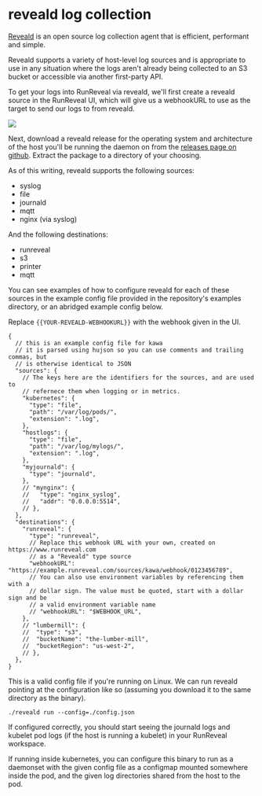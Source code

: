 # reveald log collection

[Reveald](https://github.com/runreveal/reveald) is an open source log collection
agent that is efficient, performant and simple.

Reveald supports a variety of host-level log sources and is appropriate to use
in any situation where the logs aren't already being collected to an S3 bucket
or accessible via another first-party API.

To get your logs into RunReveal via reveald, we'll first create a reveald source
in the RunReveal UI, which will give us a webhookURL to use as the target to
send our logs to from reveald.

<img src="/kawa-1.png"/>

Next, download a reveald release for the operating system and architecture of
the host you'll be running the daemon on from the [releases page on
github](https://github.com/runreveal/reveald/releases).  Extract the package to
a directory of your choosing.

As of this writing, reveald supports the following sources:

- syslog
- file
- journald
- mqtt
- nginx (via syslog)

And the following destinations:

- runreveal
- s3
- printer
- mqtt

You can see examples of how to configure reveald for each of these sources in
the example config file provided in the repository's examples directory, or an
abridged example config below.

Replace `{{YOUR-REVEALD-WEBHOOKURL}}` with the webhook given in the UI.

```
{
  // this is an example config file for kawa
  // it is parsed using hujson so you can use comments and trailing commas, but
  // is otherwise identical to JSON
  "sources": {
    // The keys here are the identifiers for the sources, and are used to
    // refernece them when logging or in metrics.
    "kubernetes": {
      "type": "file",
      "path": "/var/log/pods/",
      "extension": ".log",
    },
    "hostlogs": {
      "type": "file",
      "path": "/var/log/mylogs/",
      "extension": ".log",
    },
    "myjournald": {
      "type": "journald",
    },
    // "mynginx": {
    //   "type": "nginx_syslog",
    //   "addr": "0.0.0.0:5514",
    // },
  },
  "destinations": {
    "runreveal": {
      "type": "runreveal",
      // Replace this webhook URL with your own, created on https://www.runreveal.com
      // as a "Reveald" type source
      "webhookURL": "https://example.runreveal.com/sources/kawa/webhook/0123456789",
      // You can also use environment variables by referencing them with a
      // dollar sign. The value must be quoted, start with a dollar sign and be
      // a valid environment variable name
      // "webhookURL": "$WEBHOOK_URL",
    },
    // "lumbermill": {
    //  "type": "s3",
    //  "bucketName": "the-lumber-mill",
    //  "bucketRegion": "us-west-2",
    // },
  },
}
```

This is a valid config file if you're running on Linux.  We can run reveald
pointing at the configuration like so (assuming you download it to the same
directory as the binary).

```
./reveald run --config=./config.json
```

If configured correctly, you should start seeing the journald logs and kubelet
pod logs (if the host is running a kubelet) in your RunReveal workspace.

If running inside kubernetes, you can configure this binary to run as a
daemonset with the given config file as a configmap mounted somewhere inside
the pod, and the given log directories shared from the host to the pod.
